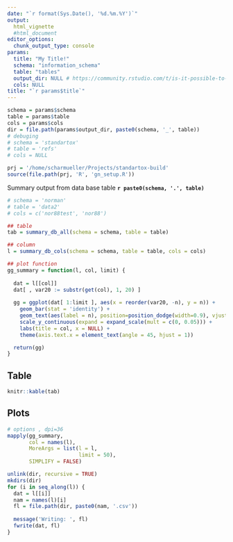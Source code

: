 ```yaml
---
date: "`r format(Sys.Date(), '%d.%m.%Y')`"
output:
  html_vignette
  #html_document
editor_options: 
  chunk_output_type: console
params:
  title: "My Title!"
  schema: "information_schema"
  table: "tables"
  output_dir: NULL # https://community.rstudio.com/t/is-it-possible-to-save-the-html-output-in-a-directory-which-is-not-the-one-where-the-rmd-file-resides/3588/6
  cols: NULL
title: "`r params$title`"
---
```


```r
schema = params$schema
table = params$table
cols = params$cols
dir = file.path(params$output_dir, paste0(schema, '_', table))
# debuging
# schema = 'standartox'
# table = 'refs'
# cols = NULL
```

```r
prj = '/home/scharmueller/Projects/standartox-build'
source(file.path(prj, 'R', 'gn_setup.R'))
```

Summary output from data base table __`r paste0(schema, '.', table)`__

```r
# schema = 'norman'
# table = 'data2'
# cols = c('nor88test', 'nor88')

## table
tab = summary_db_all(schema = schema, table = table)

## column
l = summary_db_cols(schema = schema, table = table, cols = cols)
```

```r
## plot function
gg_summary = function(l, col, limit) {
  
  dat = l[[col]]
  dat[ , var20 := substr(get(col), 1, 20) ]
  
  gg = ggplot(dat[ 1:limit ], aes(x = reorder(var20, -n), y = n)) +
    geom_bar(stat = 'identity') +
    geom_text(aes(label = n), position=position_dodge(width=0.9), vjust=-0.25) +
    scale_y_continuous(expand = expand_scale(mult = c(0, 0.05))) +
    labs(title = col, x = NULL) +
    theme(axis.text.x = element_text(angle = 45, hjust = 1))

  return(gg)
}
```

## Table
```r
knitr::kable(tab)
```

## Plots
```r
# options , dpi=36
mapply(gg_summary,
       col = names(l),
       MoreArgs = list(l = l,
                       limit = 50),
       SIMPLIFY = FALSE)
```

```r
unlink(dir, recursive = TRUE)
mkdirs(dir)
for (i in seq_along(l)) {
  dat = l[[i]]
  nam = names(l)[i]
  fl = file.path(dir, paste0(nam, '.csv'))
  
  message('Writing: ', fl)
  fwrite(dat, fl)
}
```


